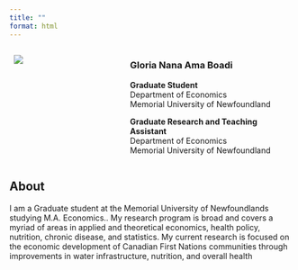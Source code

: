 ```yaml
---
title: ""
format: html
---
```






::: columns
::: {.column width="40%"}
  ![](WhatsApp Image 2024-01-25 .jpg)
:::

::: {.column width="60%"}
### Gloria Nana Ama Boadi

**Graduate Student**\
Department of Economics\
Memorial University of Newfoundland

**Graduate Research and Teaching Assistant**\
Department of Economics\
Memorial University of Newfoundland
:::
:::

## About

I am a Graduate student at the Memorial University of Newfoundlands studying M.A. Economics.. My research program is broad and covers a myriad of areas in applied and theoretical economics, health policy, nutrition, chronic disease, and statistics. My current research is focused on the economic development of Canadian First Nations communities through improvements in water infrastructure, nutrition, and overall health
